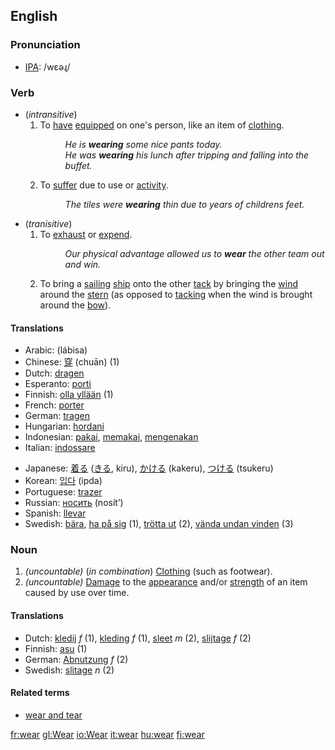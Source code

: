 ==English==
=== Pronunciation ===
*[[w:IPA|IPA]]: /wεəɻ/

===Verb===
{{irregverb|'''to wear'''|'''[[wears]]'''|'''[[wore]]'''|'''[[worn]]'''|'''[[wearing]]'''}}

* (''intransitive'') 
*# To [[have]] [[equipped]] on one's person, like an item of [[clothing]].
*#: ''He is '''wearing''' some nice pants today.''
*#: ''He was '''wearing''' his lunch after tripping and falling into the buffet.''
*# To [[suffer]] due to use or [[activity]].
*#: ''The tiles were '''wearing''' thin due to years of childrens feet.''
* (''tranisitive'') 
*# To [[exhaust]] or [[expend]].
*#: ''Our physical advantage allowed us to '''wear''' the other team out and win.''
*# {{nautical}} To bring a [[sailing]] [[ship]] onto the other [[tack]] by bringing the [[wind]] around the [[stern]] (as opposed to [[tacking]] when the wind is brought around the [[bow]]).

==== Translations ====
{{top}}
*Arabic: {{ARchar|[[لبس]]}} (lábisa)
*Chinese: [[穿]] (chuān) (1)
*Dutch: [[dragen]]
*Esperanto: [[porti]]
*Finnish: [[olla yllään]] (1)
*French: [[porter]]
*German: [[tragen]]
*Hungarian: [[hordani]]
*Indonesian: [[pakai]], [[pakai|memakai]], [[kena|mengenakan]]
*Italian: [[indossare]]
{{mid}}
*Japanese: [[着る]] ([[きる]], kiru), [[かける]] (kakeru), [[つける]] (tsukeru)
*Korean: [[입다]] (ipda)
*Portuguese: [[trazer]]
*Russian: [[носить]] (nosít’)
*Spanish: [[llevar]]
*Swedish: [[bära]], [[ha på sig]] (1), [[trötta ut]] (2), [[vända undan vinden]] (3)
{{bottom}}

=== Noun ===
{{en-noun2|'''wear'''|-}}

#''(uncountable)'' (''in combination'') [[clothing|Clothing]] (such as footwear).
#''(uncountable)'' [[damage|Damage]] to the [[appearance]] and/or [[strength]] of an item caused by use over time.

====Translations====
*Dutch: [[kledij]] ''f'' (1), [[kleding]] ''f'' (1), [[sleet]] ''m'' (2), [[slijtage]] ''f'' (2)
*Finnish: [[asu]] (1)
*German: [[Abnutzung]] ''f'' (2)
*Swedish: [[slitage]] ''n'' (2)

====Related terms====
*[[wear and tear]]
[[fr:wear]]
[[gl:Wear]]
[[io:Wear]]
[[it:wear]]
[[hu:wear]]
[[fi:wear]]